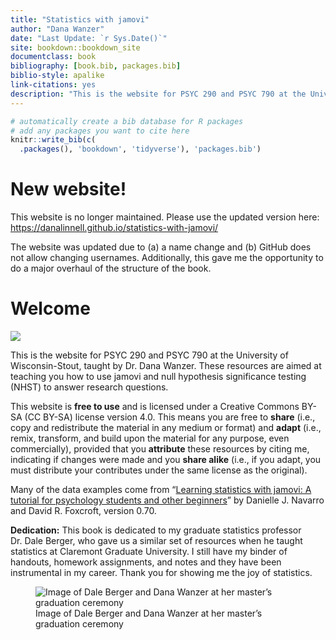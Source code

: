 ```yaml
---
title: "Statistics with jamovi"
author: "Dana Wanzer"
date: "Last Update: `r Sys.Date()`"
site: bookdown::bookdown_site
documentclass: book
bibliography: [book.bib, packages.bib]
biblio-style: apalike
link-citations: yes
description: "This is the website for PSYC 290 and PSYC 790 at the University of Wisconsin-Stout, taught by Dana Wanzer."
---
```


```r
# automatically create a bib database for R packages
# add any packages you want to cite here
knitr::write_bib(c(
  .packages(), 'bookdown', 'tidyverse'), 'packages.bib')
```
# New website!

This website is no longer maintained. Please use the updated version here: [https://danalinnell.github.io/statistics-with-jamovi/](https://danalinnell.github.io/statistics-with-jamovi/)

The website was updated due to (a) a name change and (b) GitHub does not allow changing usernames. Additionally, this gave me the opportunity to do a major overhaul of the structure of the book. 


# Welcome {.unnumbered}

![](images/Cover.jpg)

This is the website for PSYC 290 and PSYC 790 at the University of Wisconsin-Stout, taught by Dr. Dana Wanzer. These resources are aimed at teaching you how to use jamovi and null hypothesis significance testing (NHST) to answer research questions.

This website is **free to use** and is licensed under a Creative Commons BY-SA (CC BY-SA) license version 4.0. This means you are free to **share** (i.e., copy and redistribute the material in any medium or format) and **adapt** (i.e., remix, transform, and build upon the material for any purpose, even commercially), provided that you **attribute** these resources by citing me, indicating if changes were made and you **share alike** (i.e., if you adapt, you must distribute your contributes under the same license as the original).

Many of the data examples come from "[Learning statistics with jamovi: A tutorial for psychology students and other beginners](http://www.learnstatswithjamovi.com)" by Danielle J. Navarro and David R. Foxcroft, version 0.70.

**Dedication:** This book is dedicated to my graduate statistics professor Dr. Dale Berger, who gave us a similar set of resources when he taught statistics at Claremont Graduate University. I still have my binder of handouts, homework assignments, and notes and they have been instrumental in my career. Thank you for showing me the joy of statistics.

![Image of Dale Berger and Dana Wanzer at her master's graduation ceremony](images/Dale.jpg)
